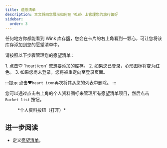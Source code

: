 ```yaml
---
title: 遗愿清单
description: 本文将向您展示如何在 Wink 上管理您的旅行偏好
sidebar:
  order: 3
---
```


任何地方你都能看到 Wink 库存[牌](/studio/cards)，您会在卡片的右上角看到一颗心，可让您将该库存添加到您的愿望清单中。

请按照以下步骤管理您的愿望清单：

<Steps>
  1. 点击♡ `heart icon` 您想要添加的库存。
  2. 如果您已登录，心形图标将变为红色。
  3. 如果您尚未登录，您将被重定向至登录页面。
</Steps>


:::提示
点击♥️`heart icon`再次将其从您的列表中删除。
:::

您可以通过点击右上角的个人资料图标来管理所有愿望清单项目，然后点击`Bucket list` 按钮。

<figure>
  <CloudinaryImage width="350" height="404" resize="scale" quality="best" alt="身份验证后的帐户按钮" src="academy/account-button-auth-open" errorImage="noimage_opaque_nyrtl0.png" />

  <figcaption>*个人资料按钮（打开）*</figcaption>
</figure>


## 进一步阅读

* 定义[愿望清单](https://en.wikipedia.org/wiki/Bucket_list)。

